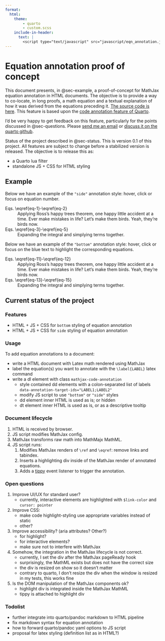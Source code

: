 ```yaml
---
format:
  html:
    theme:
        - quarto
        - custom.scss
    include-in-header:
      text: |
        <script type="text/javascript" src="javascript/eqn_annotation.js"></script>
---
```


# Equation annotation proof of concept

This document presents, in @sec-example, a proof-of-concept for MathJax equation annotation in HTML documents.
The objective is to provide a way to co-locate, in long proofs, a math equation and a textual explanation of how it was derived from the equations preceding it.
[The source code is here](https://github.com/GuillaumeDehaene/mathjax_equation_annotation).
This feature is based upon the [code annotation feature of Quarto](https://quarto.org/docs/authoring/code-annotation.html).

I'd be very happy to get feedback on this feature, particularly for the points discussed in @sec-questions. Please [send me an email](mailto: guillaume.dehaene+eqnAnnoation@gmail.com) or [discuss it on the quarto github](https://github.com/quarto-dev/quarto-cli/discussions/7413).

Status of the project described in @sec-status. This is version 0.1 of this project. All features are subject to change before a stabilized version is released. The objective is to release this as:

- a Quarto lua filter
- standalone JS + CSS for HTML styling

## Example {#sec-example}

Below we have an example of the `"side"` annotation style: hover, click or focus on equation number.

\begin{align}
A &= \int B \label{eq-1} \\
  &= \sum C \label{eq-2} \\
  &= \frac{D}{2} \label{eq-3} \\
  &= E \label{eq-4} \\
  &= \int F \label{eq-5} \\
  &= G \label{eq-6} \\
  &= H \label{eq-7} \\
\end{align}

```{=html}
<!-- <dl class="code-annotation-container-grid"> -->
<dl class="mathjax-code-annotation">
    <dt data-annotation-target-ids="eq-1;eq-2">
        Eqs. \eqref{eq-1}-\eqref{eq-2}
    </dt>
    <dd>
        Applying Ross’s happy trees theorem, one happy little accident at a time. Ever make mistakes in life? Let’s make them birds. Yeah, they’re birds now.
    </dd>
    <dt data-annotation-target-ids="eq-3;eq-4;eq-5">
        Eqs. \eqref{eq-3}-\eqref{eq-5}
    </dt>
    <dd>
        Expanding the integral and simplying terms together.
    </dd>
</dl>
```

Below we have an example of the `"bottom"` annotation style: hover, click or focus on the blue text to highlight the corresponding equations.

\begin{align}
A &= \int B \label{eq-11} \\
  &= \sum C \label{eq-12} \\
  &= \frac{D}{2} \label{eq-13} \\
  &= E \label{eq-14} \\
  &= \int F \label{eq-15} \\
  &= G \label{eq-16} \\
  &= H \label{eq-17} \\
\end{align}

```{=html}
<!-- <dl class="code-annotation-container-grid"> -->
<dl class="mathjax-code-annotation">
    <dt data-annotation-target-ids="eq-11;eq-12">
        Eqs. \eqref{eq-11}-\eqref{eq-12}
    </dt>
    <dd>
        Applying Ross’s happy trees theorem, one happy little accident at a time. Ever make mistakes in life? Let’s make them birds. Yeah, they’re birds now.
    </dd>
    <dt data-annotation-target-ids="eq-13;eq-14;eq-15">
        Eqs. \eqref{eq-13}-\eqref{eq-15}
    </dt>
    <dd>
        Expanding the integral and simplying terms together.
    </dd>
</dl>
```

## Current status of the project {#sec-status}

### Features

- HTML + JS + CSS for `bottom` styling of equation annotation
- HTML + JS + CSS for `side` styling of equation annotation

### Usage

To add equation annotations to a document:

- write a HTML document with Latex math rendered using MathJax
- label the equation(s) you want to annotate with the `\label{LABEL}` latex command
- write a dl element with class `mathjax-code-annotation`
    - style contained dd elements with a colon-separated list of labels `data-annotation-target-ids="LABEL1;LABEL2"`
    - modify JS script to use `"bottom"` or `"side"` styles
    - dd element inner HTML is used as is; or hidden
    - dt element inner HTML is used as is, or as a descriptive tooltip

### Document lifecycle

1. HTML is received by browser.
1. JS script modifies MathJax config.
1. MathJax transforms raw math into MathMajx MathML.
1. JS script runs:
    1. Modifies MathJax renders of `\ref` and `\eqref`: remove links and tabindex.
    1. Inserts a highlighting div inside of the MathJax render of annotated equations.
    1. Adds a [tippy](https://atomiks.github.io/tippyjs/) event listener to trigger the annotation.

### Open questions {#sec-questions}

1. Improve UI/UX for standard user?
    - currently, interactive elements are highlighted with `$link-color` and `cursor: pointer`
1. Improve CSS: 
    - make code highlight-styling use appropriate variables instead of static
    - other?
1. Improve accessibility? (aria attributes? Other?)
    - for highlight?
    - for interactive elements?
    - make sure not to interfere with MathJax
1. Somehow, the integration in the MathJax lifecycle is not correct.
    - currently, I set the div after the MathJax pageReady hook
    - surprisingly, the MathML exists but does not have the correct size
    - the div is resized on show so it doesn't matter
    - contrary to quarto, I don't resize the div when the window is resized
      in my tests, this works fine
1. Is the DOM manipulation of the MathJax components ok?
    - highlight div is integrated inside the MathJax MathML
    - tippy is attached to highlight div

### Todolist

- further integrate into quarto/pandoc markdown to HTML pipeline
- fix markdown syntax for equation annotation
- how to forward quarto/pandoc yaml options to JS script
- proposal for latex styling (definition list as in HTML?)
